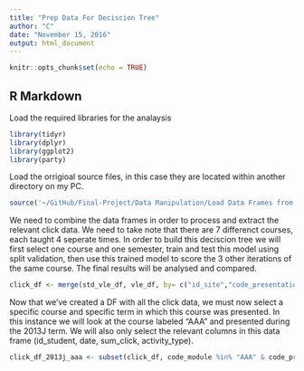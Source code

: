 ```yaml
---
title: "Prep Data For Deciscion Tree"
author: "C"
date: "November 15, 2016"
output: html_document
---
```


```r
knitr::opts_chunk$set(echo = TRUE)
```

## R Markdown

Load the required libraries for the analaysis 
```r
library(tidyr)
library(dplyr)
library(ggplot2)
library(party)
```

Load the orrigioal source files, in this case they are located within another directory on my PC.

```r
source('~/GitHub/Final-Project/Data Manipulation/Load Data Frames from CSV Files.R', echo=TRUE)
```

We need to combine the data frames in order to process and extract the relevant click data. We need to take note that there are 7 differenct courses, each taught 4 seperate times. In order to build this deciscion tree we will first select one course and one semester, train and test this model using split validation, then use this trained model to score the 3 other iterations of the same course. The final results will be analysed and compared. 
```r
click_df <- merge(std_vle_df, vle_df, by= c("id_site","code_presentation","code_module"))
```

Now that we've created a DF with all the click data, we must now select a specific course and specific term in which this course was presented. In this instance we will look at the course labeled "AAA" and presented during the 2013J term.  We will also only select the relevant columns in this data frame (id_student, date, sum_click, activity_type). 

```r
click_df_2013j_aaa <- subset(click_df, code_module %in% "AAA" & code_presentation %in% "2013J", select = c(id_student, date, sum_click, activity_type))
```


